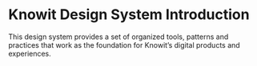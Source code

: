 
<Meta title="Design System/Intro" />

# Knowit Design System Introduction

This design system provides a set of organized tools, patterns and practices that work as the foundation for Knowit’s digital products and experiences.

